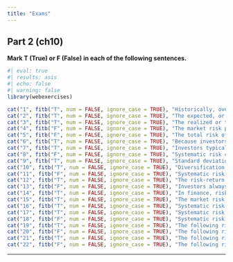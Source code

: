 ```yaml
---
title: "Exams"
---
```


## Part 2 (ch10)

**Mark T (True) or F (False) in each of the following sentences.**

::: {.webex-check .webex-box}

```r
#| eval: true
#| results: asis
#| echo: false
#| warning: false
library(webexercises)

cat("1", fitb("T", num = FALSE, ignore_case = TRUE), "Historically, over long horizons, investments in stocks is expected to outperform investments in bonds.", "\n\n")
cat("2", fitb("T", num = FALSE, ignore_case = TRUE), "The expected, or mean, return is the return we expect to earn on average.", "\n\n")
cat("3", fitb("T", num = FALSE, ignore_case = TRUE), "The realized or total return for an investment is the total return of the dividend yield and the capital gain rate.", "\n\n")
cat("4", fitb("F", num = FALSE, ignore_case = TRUE), "The market risk premium is the expected average return of the market portfolio.", "\n\n")
cat("5", fitb("F", num = FALSE, ignore_case = TRUE), "The total risk of a security represents only its systematic risk.", "\n\n")
cat("6", fitb("T", num = FALSE, ignore_case = TRUE), "Because investors can eliminate idiosyncratic risk, they do not require a risk premium for taking it on.", "\n\n")
cat("7", fitb("T", num = FALSE, ignore_case = TRUE), "Investors typically demand a higher return for investments with higher levels of risk.", "\n\n")
cat("8", fitb("F", num = FALSE, ignore_case = TRUE), "Systematic risk can be diversified away by holding a well-diversified portfolio of assets.", "\n\n")
cat("9", fitb("T", num = FALSE, ignore_case = TRUE), "Standard deviation is a measure of the total risk of an investment.", "\n\n")
cat("10", fitb("T", num = FALSE, ignore_case = TRUE), "Diversification involves spreading investment across different assets to reduce risk.", "\n\n")
cat("11", fitb("F", num = FALSE, ignore_case = TRUE), "Systematic risk is specific to individual assets and can be diversified away by holding a diversified portfolio.", "\n\n")
cat("12", fitb("T", num = FALSE, ignore_case = TRUE), "The risk-return tradeoff suggests that higher returns are associated with higher levels of risk.", "\n\n")
cat("13", fitb("F", num = FALSE, ignore_case = TRUE), "Investors always prefer investments with lower risk, even if it means sacrificing potential returns.", "\n\n")
cat("14", fitb("T", num = FALSE, ignore_case = TRUE), "In finance, risk refers to the uncertainty that an investment's actual return will differ from its expected return.", "\n\n")
cat("15", fitb("T", num = FALSE, ignore_case = TRUE), "The market risk premium represents the excess return that investors expect to earn from investing in the market over the risk-free rate.", "\n\n")
cat("16", fitb("T", num = FALSE, ignore_case = TRUE), "Systematic risk, also known as market risk, is the risk that is inherent to the entire market or an entire market segment.", "\n\n")
cat("17", fitb("T", num = FALSE, ignore_case = TRUE), "Systematic risk cannot be eliminated through diversification because it affects the entire market.", "\n\n")
cat("18", fitb("F", num = FALSE, ignore_case = TRUE), "Systematic risk is specific to individual assets and can be diversified away by holding a diversified portfolio.", "\n\n")
cat("19", fitb("T", num = FALSE, ignore_case = TRUE), "The following risk is an example of firm-specific risk: The risk that the founder and CEO retires", "\n\n")
cat("20", fitb("F", num = FALSE, ignore_case = TRUE), "The following risk is an example of firm-specific risk: The risk that oil prices rise, increasing production costs", "\n\n")
cat("21", fitb("T", num = FALSE, ignore_case = TRUE), "The following risk is an example of firm-specific risk: The risk that a product design is faulty and the product must be recalled", "\n\n")
cat("22", fitb("F", num = FALSE, ignore_case = TRUE), "The following risk is an example of firm-specific risk: The risk that the economy slows, reducing demand for the firm’s products.", "\n\n")

```

:::


___

<script src="https://giscus.app/client.js"
        data-repo="henriquecastror/EF_permanent"
        data-repo-id="R_kgDOLMIejg"
        data-category="General"
        data-category-id="DIC_kwDOLMIejs4Cc1yS"
        data-mapping="number"
        data-term="3"
        data-reactions-enabled="1"
        data-emit-metadata="0"
        data-input-position="bottom"
        data-theme="light"
        data-lang="en"
        crossorigin="anonymous"
        async>
</script>

